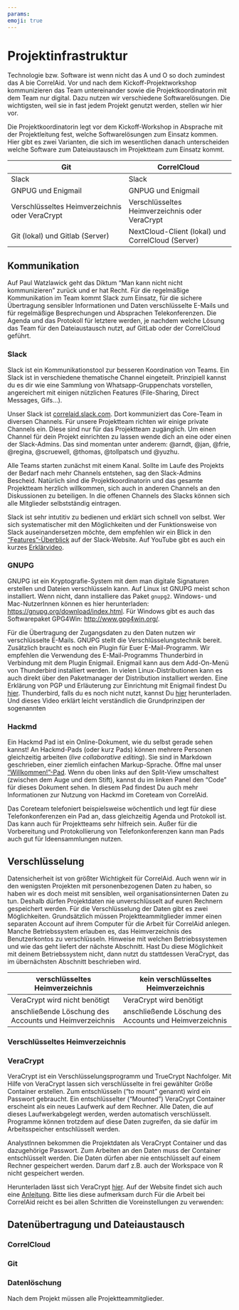 ```yaml
---
params:
emoji: true
---
```


# Projektinfrastruktur

Technologie bzw. Software ist wenn nicht das A und O so doch zumindest das A bie CorrelAid. Vor und nach dem Kickoff-Projektworkshop kommunizieren das Team untereinander sowie die Projektkoordinatorin mit dem Team nur digital. Dazu nutzen wir verschiedene Softwarelösungen. Die wichtigsten, weil sie in fast jedem Projekt genutzt werden, stellen wir hier vor.  

Die Projektkoordinatorin legt vor dem Kickoff-Workshop in Absprache mit der Projektleitung fest, welche Softwarelösungen zum Einsatz kommen. Hier gibt es zwei Varianten, die sich im wesentlichen danach unterscheiden welche Software zum Dateiaustausch im Projektteam zum Einsatz kommt.


| Git                                    | CorrelCloud                        |
|----------------------------------------|------------------------------------|
| Slack                                | Slack                            |
| GNPUG und Enigmail                   | GNPUG und Enigmail               |
| Verschlüsseltes Heimverzeichnis oder VeraCrypt | Verschlüsseltes Heimverzeichnis oder VeraCrypt |
| Git (lokal) und Gitlab (Server)      | NextCloud-Client (lokal) und CorrelCloud (Server)  |
 

## Kommunikation

Auf Paul Watzlawick geht das Diktum "Man kann nicht nicht kommunizieren" zurück und er hat Recht. Für die regelmäßige Kommunikation im Team kommt Slack zum Einsatz, für die sichere Übertragung sensibler Informationen und Daten verschlüsselte E-Mails und für regelmäßige Besprechungen und Absprachen Telekonferenzen. Die Agenda und das Protokoll für letztere werden, je nachdem welche Lösung das Team für den Dateiaustausch nutzt, auf GitLab oder der CorrelCloud geführt.

### Slack

Slack ist ein Kommunikationstool zur besseren Koordination von Teams. Ein Slack ist in verschiedene thematische Channel eingeteilt. Prinzipiell kannst du es dir wie eine Sammlung von Whatsapp-Gruppenchats vorstellen, angereichert mit einigen nützlichen Features (File-Sharing, Direct Messages, Gifs...).

Unser Slack ist [correlaid.slack.com](https://correlaid.slack.com/). Dort kommuniziert das Core-Team in diversen Channels. Für unsere Projektteam richten wir einige private Channels ein. Diese sind nur für das Projektteam zugänglich. Um einen Channel für dein Projekt einrichten zu lassen wende dich an eine oder einen der Slack-Admins. Das sind momentan unter anderem: @arndt, @jan, @frie, @regina, @scruewell, @thomas, @tollpatsch und @yuzhu.

Alle Teams starten zunächst mit einem Kanal. Sollte im Laufe des Projekts der Bedarf nach mehr Channels entstehen, sag den Slack-Admins Bescheid. Natürlich sind die Projektkoordinatorin und das gesamte Projektteam herzlich willkommen, sich auch in anderen Channels an den Diskussionen zu beteiligen. In die offenen Channels des Slacks können sich alle Mitglieder selbstständig eintragen.

Slack ist sehr intutitiv zu bedienen und erklärt sich schnell von selbst. Wer sich systematischer mit den Möglichkeiten und der Funktionsweise von Slack auseinandersetzen möchte, dem empfehlen wir ein Blick in den ["Features"-Überblick](https://slack.com/intl/de-de/features) auf der Slack-Website. Auf YouTube gibt es auch ein kurzes [Erklärvideo](https://www.youtube.com/watch?v=9RJZMSsH7-g).

### GNUPG

GNUPG ist ein Kryptografie-System mit dem man digitale Signaturen erstellen und Dateien verschlüsseln kann. Auf Linux ist GNUPG meist schon installiert. Wenn nicht, dann installiere das Paket `gnupg2`. Windows- und Mac-NutzerInnen können es hier herunterladen: [https://gnupg.org/download/index.html](https://gnupg.org/download/index.html). Für Windows gibt es auch das Softwarepaket GPG4Win: [http://www.gpg4win.org/](http://www.gpg4win.org/).

Für die Übertragung der Zugangsdaten zu den Daten nutzen wir verschlüsselte E-Mails. GNUPG stellt die Verschlüsselungstechnik bereit. Zusätzlich braucht es noch ein Plugin für Euer E-Mail-Programm. Wir empfehlen die Verwendung des E-Mail-Programms Thunderbird in Verbindung mit dem Plugin Enigmail. Enigmail kann aus dem Add-On-Menü von Thunderbird installiert werden. In vielen Linux-Distributionen kann es auch direkt über den Paketmanager der Distribution installiert werden. Eine Erklärung von PGP und Erläuterung zur Einrichtung mit Enigmail findest Du [hier](https://thomas-leister.de/allgemein/pgp-e-mail-verschluesselung-mit-thunderbird-und-enigmail/). Thunderbird, falls du es noch nicht nutzt, kannst Du [hier](https://www.mozilla.org/de/thunderbird/) herunterladen. Und dieses Video erklärt leicht verständlich die Grundprinzipen der sogenannten 

### Hackmd

Ein Hackmd Pad ist ein Online-Dokument, wie du selbst gerade sehen kannst! An Hackmd-Pads (oder kurz Pads) können mehrere Personen gleichzeitig arbeiten  (*live collaborative editing*). Sie sind in Markdown geschrieben, einer ziemlich einfachen Markup-Sprache. Öffne mal unser ["Willkommen!"-Pad](https://hackmd.io/CwJhFMDYDNoBgLQHYAmLIOADhSBAjATiWgRXAFYBjYKrAQ3NiA==?view). Wenn du oben links auf den Split-View umschaltest (zwischen dem Auge und dem Stift), kannst du im linken Panel den "Code" für dieses Dokument sehen. In diesem Pad findest Du auch mehr Informationen zur Nutzung von Hackmd im Coreteam von CorrelAid.

Das Coreteam telefoniert beispielsweise wöchentlich und legt für diese Telefonkonferenzen ein Pad an, dass gleichzeitig Agenda und Protokoll ist. Das kann auch für Projektteams sehr hilfreich sein. Außer für die Vorbereitung und Protokollierung von Telefonkonferenzen kann man Pads auch gut für Ideensammlungen nutzen.

## Verschlüsselung

Datensicherheit ist von größter Wichtigkeit für CorrelAid. Auch wenn wir in den wenigsten Projekten mit personenbezogenen Daten zu haben, so haben wir es doch meist mit sensiblen, weil organisationsinternen Daten zu tun. Deshalb dürfen Projektdaten nie unverschlüsselt auf euren Rechnern gespeichert werden. Für die Verschlüsselung der Daten gibt es zwei Möglichkeiten. Grundsätzlich müssen Projektteammitglieder immer einen separaten Account auf ihrem Computer für die Arbeit für CorrelAid anlegen. Manche Betriebssystem erlauben es, das Heimverzeichnis des Benutzerkontos zu verschlüsseln. Hinweise mit welchen Betriebssystemen und wie das geht liefert der nächste Abschnitt. Hast Du diese Möglichkeit mit deinem Betriebssystem nicht, dann nutzt du stattdessen VeraCrypt, das im übernächsten Abschnitt beschrieben wird.

| verschlüsseltes Heimverzeichnis                         | kein verschlüsseltes Heimverzeichnis                    |
|---------------------------------------------------------|---------------------------------------------------------|
| VeraCrypt wird nicht benötigt                           | VeraCrypt wird benötigt                                 |
| anschließende Löschung des Accounts und Heimverzeichnis | anschließende Löschung des Accounts und Heimverzeichnis |

### Verschlüsseltes Heimverzeichnis

### VeraCrypt

VeraCrypt ist ein Verschlüsselungsprogramm und TrueCrypt Nachfolger. Mit Hilfe von VeraCrypt lassen sich verschlüsselte in frei gewählter Größe Container erstellen. Zum entschlüsseln ("to mount" genannt) wird ein Passwort gebraucht. Ein entschlüsselter ("Mounted") VeraCrypt Container erscheint als ein neues Laufwerk auf dem Rechner. Alle Daten, die auf dieses Laufwerkabgelegt werden, werden automatisch verschlüsselt. Programme können trotzdem auf diese Daten zugreifen, da sie dafür im Arbeitsspeicher entschlüsselt werden.

AnalystInnen bekommen die Projektdaten als VeraCrypt Container und das dazugehörige Passwort. Zum Arbeiten an den Daten muss der Container entschlüsselt werden. Die Daten dürfen aber nie entschlüsselt auf einem Rechner gespeichert werden. Darum darf z.B. auch der Workspace von R nicht gespeichert werden.

Herunterladen lässt sich VeraCrypt [hier](https://veracrypt.codeplex.com/). Auf der Website findet sich auch eine [Anleitung](https://veracrypt.codeplex.com/wikipage?title=Beginner%27s%20Tutorial). Bitte lies diese aufmerksam durch Für die Arbeit bei CorrelAid reicht es bei allen Schritten die Voreinstellungen zu verwenden:

## Datenübertragung und Dateiaustausch

### CorrelCloud

### Git


### Datenlöschung

Nach dem Projekt müssen alle Projektteammitglieder.